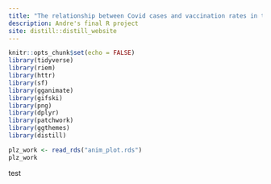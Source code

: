 ```yaml
---
title: "The relationship between Covid cases and vaccination rates in the US"
description: Andre's final R project
site: distill::distill_website
---
```


```r
knitr::opts_chunk$set(echo = FALSE)
library(tidyverse)
library(riem)
library(httr)
library(sf)
library(gganimate)
library(gifski)
library(png)
library(dplyr)
library(patchwork)
library(ggthemes)
library(distill)


```

```r


  
plz_work <- read_rds("anim_plot.rds")
plz_work

```
test

